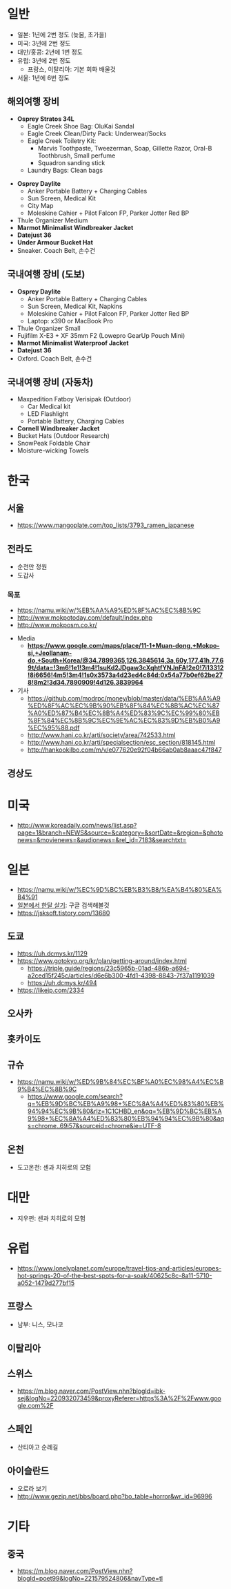 = 일반 =
* 일본: 1년에 2번 정도 (늦봄, 초가을)
* 미국: 3년에 2번 정도
* 대만/홍콩: 2년에 1번 정도
* 유럽: 3년에 2번 정도
** 프랑스, 이탈리아: 기본 회화 배울것
* 서울: 1년에 6번 정도

== 해외여행 장비 ==
* '''Osprey Stratos 34L'''
** Eagle Creek Shoe Bag: OluKai Sandal
** Eagle Creek Clean/Dirty Pack: Underwear/Socks
** Eagle Creek Toiletry Kit:
*** Marvis Toothpaste, Tweezerman, Soap, Gillette Razor, Oral-B Toothbrush, Small perfume
*** Squadron sanding stick
** Laundry Bags: Clean bags

* '''Osprey Daylite'''
** Anker Portable Battery + Charging Cables
** Sun Screen, Medical Kit
** City Map
** Moleskine Cahier + Pilot Falcon FP, Parker Jotter Red BP
* Thule Organizer Medium
* '''Marmot Minimalist Windbreaker Jacket'''
* '''Datejust 36'''
* '''Under Armour Bucket Hat'''
* Sneaker. Coach Belt, 손수건

== 국내여행 장비 (도보) ==
* '''Osprey Daylite'''
** Anker Portable Battery + Charging Cables
** Sun Screen, Medical Kit, Napkins
** Moleskine Cahier + Pilot Falcon FP, Parker Jotter Red BP
** Laptop: x390 or MacBook Pro
* Thule Organizer Small
* Fujifilm X-E3 + XF 35mm F2 (Lowepro GearUp Pouch Mini)
* '''Marmot Minimalist Waterproof Jacket'''
* '''Datejust 36'''
* Oxford. Coach Belt, 손수건

== 국내여행 장비 (자동차) ==
* Maxpedition Fatboy Verisipak (Outdoor)
** Car Medical kit
** LED Flashlight
** Portable Battery, Charging Cables
* '''Cornell Windbreaker Jacket'''
* Bucket Hats (Outdoor Research)
* SnowPeak Foldable Chair
* Moisture-wicking Towels

= 한국 =
== 서울 ==
* [[서울 라면 맛집|https://www.mangoplate.com/top_lists/3793_ramen_japanese]]

== 전라도 ==
* 순천만 정원
* 도갑사

=== 목포 ===
* [[나무위키 |https://namu.wiki/w/%EB%AA%A9%ED%8F%AC%EC%8B%9C]]
* [[목포투데이 |http://www.mokpotoday.com/default/index.php]]
* [[목포시민신문|http://www.mokposm.co.kr/]]

* Media
** <u>'''[[구글맵 |https://www.google.com/maps/place/11-1+Muan-dong,+Mokpo-si,+Jeollanam-do,+South+Korea/@34.7899365,126.3845614,3a,60y,177.41h,77.69t/data=!3m6!1e1!3m4!1suKd2JDgaw3cXqhtfYNJnFA!2e0!7i13312!8i6656!4m5!3m4!1s0x3573a4d23ed4c84d:0x54a77b0ef62be278!8m2!3d34.7890909!4d126.3839964]]'''</u>
* 기사
** [[목포 원도심 쇠태실태와 도시재생 방안|https://github.com/modrpc/money/blob/master/data/%EB%AA%A9%ED%8F%AC%EC%9B%90%EB%8F%84%EC%8B%AC%EC%87%A0%ED%87%B4%EC%8B%A4%ED%83%9C%EC%99%80%EB%8F%84%EC%8B%9C%EC%9E%AC%EC%83%9D%EB%B0%A9%EC%95%88.pdf]]
** [[목포 원도심 제대로 살리려면|http://www.hani.co.kr/arti/society/area/742533.html]]
** [[낡고 닳아 아름다운 목포의 거리여|http://www.hani.co.kr/arti/specialsection/esc_section/818145.html]]
** [[난 목포서 산다|http://hankookilbo.com/m/v/e077620e92f04b66ab0ab8aaac47f847]]

== 경상도 ==


= 미국 =
* [[신현식 기자의 대륙 탐방|http://www.koreadaily.com/news/list.asp?page=1&branch=NEWS&source=&category=&sortDate=&region=&photonews=&movienews=&audionews=&rel_id=7183&searchtxt=]]

= 일본 =
* [[나무위키:일본관광|https://namu.wiki/w/%EC%9D%BC%EB%B3%B8/%EA%B4%80%EA%B4%91]]
* <u>일본에서 한달 살기</u>: 구글 검색해볼것
* [[일본 관광 배울점|https://jsksoft.tistory.com/13680]]

== 도쿄 ==
* [[도쿄 숙소|https://uh.dcmys.kr/1129]]
* [[GoTokyo 교통정보|https://www.gotokyo.org/kr/plan/getting-around/index.html]]
** [[도쿄 교통 완전정복|https://triple.guide/regions/23c5965b-01ad-486b-a694-a2ced15f245c/articles/d6e6b300-4fd1-4398-8843-7f37a1191039]]
** [[도쿄 여행 패스 정리|https://uh.dcmys.kr/494]]
* [[도쿄 라멘 스트리트|https://likejp.com/2334]]

== 오사카 ==

== 홋카이도 ==

== 규슈 ==


* [[후쿠오카시|https://namu.wiki/w/%ED%9B%84%EC%BF%A0%EC%98%A4%EC%B9%B4%EC%8B%9C]]
** [[라멘 스타디움|https://www.google.com/search?q=%EB%9D%BC%EB%A9%98+%EC%8A%A4%ED%83%80%EB%94%94%EC%9B%80&rlz=1C1CHBD_en&oq=%EB%9D%BC%EB%A9%98+%EC%8A%A4%ED%83%80%EB%94%94%EC%9B%80&aqs=chrome..69i57&sourceid=chrome&ie=UTF-8]]

== 온천 ==
* 도고온천: 센과 치히로의 모험

= 대만 =
* 지우펀: 센과 치히로의 모험

= 유럽 =
* [[유럽의 온천|https://www.lonelyplanet.com/europe/travel-tips-and-articles/europes-hot-springs-20-of-the-best-spots-for-a-soak/40625c8c-8a11-5710-a052-1479d277bf15]]

== 프랑스 ==
* 남부: 니스, 모나코

== 이탈리아 ==

== 스위스 ==
* [[스위스 여행|https://m.blog.naver.com/PostView.nhn?blogId=ibk-sej&logNo=220932073459&proxyReferer=https%3A%2F%2Fwww.google.com%2F]]

== 스페인 ==
* 산티아고 순례길

== 아이슬란드 ==
* 오로라 보기
* [[스투드라길 협곡|http://www.gezip.net/bbs/board.php?bo_table=horror&wr_id=96996]]

= 기타 =
== 중국 ==
* [[호도협|https://m.blog.naver.com/PostView.nhn?blogId=poet99&logNo=221579524806&navType=tl]]
